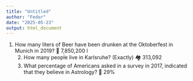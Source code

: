 ```yaml
---
title: "Untitled"
author: "Fedor"
date: "2025-05-23"
output: html_document
---
```


1)  How many liters of Beer have been drunken at the Oktoberfest in Munich in 2019? 🍻
    7,850,200 l
    2)  How many people live in Karlsruhe? (Exactly) 🏘️
    313,092
    3)  What percentage of Americans asked in a survey in 2017, indicated that they believe in Astrology? 🌟
    29%